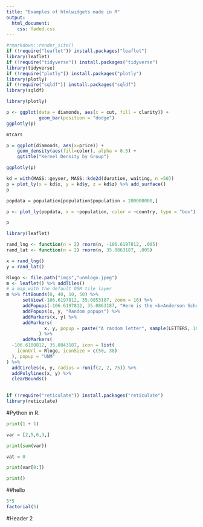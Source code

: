 ```yaml
---
title: "Examples of htmlwidgets made in R"
output:
  html_document:
    css: faded.css
---
```

```r
#rmarkdown::render_site()
if (!require("leaflet")) install.packages("leaflet")
library(leaflet)
if (!require("tidyverse")) install.packages("tidyverse")
library(tidyverse)
if (!require("plotly")) install.packages("plotly")
library(plotly)
if (!require("sqldf")) install.packages("sqldf")
library(sqldf)
```

```r
library(plotly)
```


```r

p <- ggplot(data = diamonds, aes(x = cut, fill = clarity)) +
            geom_bar(position = "dodge")
ggplotly(p)
```
```r
mtcars
```

```r
p = ggplot(diamonds, aes(x=price)) + 
    geom_density(aes(fill=color), alpha = 0.5) +
    ggtitle("Kernel Density by Group")

ggplotly(p)
```

```r
kd = with(MASS::geyser, MASS::kde2d(duration, waiting, n =50))
p = plot_ly(x = kd$x, y = kd$y, z = kd$z) %>% add_surface()
p
```
```r


popdata = population[population$population > 200000000,]

p <- plot_ly(popdata, x = ~population, color = ~country, type = "box")

p
```

```r
library(leaflet)
```

```r
rand_lng <- function(n = 2) rnorm(n, -106.6197812, .005)
rand_lat <- function(n = 2) rnorm(n, 35.0863187, .005)

x = rand_lng()
y = rand_lat()

Rlogo <- file.path("imgs","unmlogo.jpeg")
m <- leaflet() %>% addTiles()
# a map with the default OSM tile layer
m %>% fitBounds(0, 40, 10, 50) %>%
      setView(-106.6197812, 35.0853187, zoom = 16) %>%
      addPopups(-106.6197812, 35.0863187, "Here is the <b>Anderson School of Management</b>, UNM") %>%
      addPopups(x, y, "Random popups") %>%
      addMarkers(x, y) %>%
      addMarkers(
              x, y, popup = paste("A random letter", sample(LETTERS, 10))
            ) %>% 
      addMarkers(
  -106.6180812, 35.0843187, icon = list(
    iconUrl = Rlogo, iconSize = c(50, 38)
  ), popup = "UNM"
) %>% 
  addCircles(x, y, radius = runif(2, 2, 75)) %>%
  addPolylines(x, y) %>%
  clearBounds()
  


```
```r
if (!require("reticulate")) install.packages("reticulate")
library(reticulate)


```
#Python in R.
```python

print(1 + 1)

var = [2,5,6,3,]

print(sum(var))

vat = 0

print(var[0:])

print()

```

##hello


```r
5*5
factorial(5)


```

#Header 2

